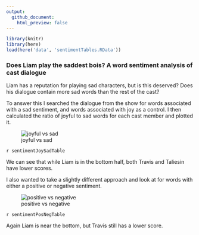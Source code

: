 ```yaml
---
output: 
  github_document:
    html_preview: false
---
```


```r
library(knitr)
library(here)
load(here('data', 'sentimentTables.RData'))
```

### Does Liam play the saddest bois? A word sentiment analysis of cast dialogue

Liam has a reputation for playing sad characters, but is this deserved? Does his dialogue contain more sad words than the rest of the cast?

To answer this I searched the dialogue from the show for words associated with a sad sentiment, and words associated with joy as a control. I then calculated the ratio of joyful to sad words for each cast member and plotted it.

![joyful vs sad](https://github.com/KyleOfCanada/CRDialogue/raw/main/plots/joySadPlot.png)

`r sentimentJoySadTable`



We can see that while Liam is in the bottom half, both Travis and Taliesin have lower scores.

I also wanted to take a slightly different approach and look at for words with either a positive or negative sentiment.

![positive vs negative](https://github.com/KyleOfCanada/CRDialogue/raw/main/plots/positiveNegativePlot.png)


`r sentimentPosNegTable`



Again Liam is near the bottom, but Travis still has a lower score.